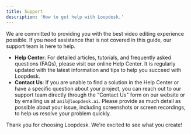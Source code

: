```yaml
---
title: Support
description: 'How to get help with Loopdesk.'
---
```


We are committed to providing you with the best video editing experience possible. If you need assistance that is not covered in this guide, our support team is here to help.

*   **Help Center**: For detailed articles, tutorials, and frequently asked questions (FAQs), please visit our online Help Center. It is regularly updated with the latest information and tips to help you succeed with Loopdesk.
*   **Contact Us**: If you are unable to find a solution in the Help Center or have a specific question about your project, you can reach out to our support team directly through the "Contact Us" form on our website or by emailing us at `anil@loopdesk.ai`. Please provide as much detail as possible about your issue, including screenshots or screen recordings, to help us resolve your problem quickly.

Thank you for choosing Loopdesk. We're excited to see what you create!